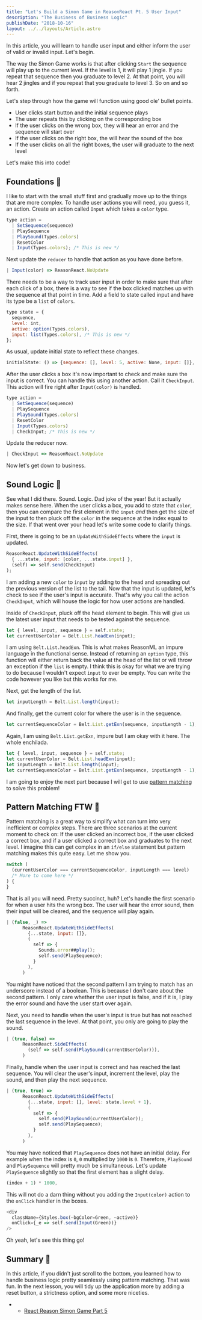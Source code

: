 ```yaml
---
title: "Let's Build a Simon Game in ReasonReact Pt. 5 User Input"
description: "The Business of Business Logic"
publishDate: "2018-10-16"
layout: ../../layouts/Article.astro
---
```


In this article, you will learn to handle user input and either inform the user of valid or invalid input. Let's begin.

The way the Simon Game works is that after clicking `Start` the sequence will play up to the current level. If the level is 1, it will play 1 jingle. If you repeat that sequence then you graduate to level 2. At that point, you will hear 2 jingles and if you repeat that you graduate to level 3. So on and so forth.

Let's step through how the game will function using good ole' bullet points.

- User clicks start button and the initial sequence plays
- The user repeats this by clicking on the corresponding box
- If the user clicks on the wrong box, they will hear an error and the sequence will start over
- If the user clicks on the right box, the will hear the sound of the box
- If the user clicks on all the right boxes, the user will graduate to the next level

Let's make this into code!

## Foundations 🚧

I like to start with the small stuff first and gradually move up to the things that are more complex. To handle user actions you will need, you guess it, an action. Create an action called `Input` which takes a `color` type.

```javascript
type action =
  | SetSequence(sequence)
  | PlaySequence
  | PlaySound(Types.colors)
  | ResetColor
  | Input(Types.colors); /* This is new */
```

Next update the `reducer` to handle that action as you have done before.

```javascript
| Input(color) => ReasonReact.NoUpdate
```

There needs to be a way to track user input in order to make sure that after each click of a box, there is a way to see if the box clicked matches up with the sequence at that point in time. Add a field to state called input and have its type be a `list` of `colors`.

```javascript
type state = {
  sequence,
  level: int,
  active: option(Types.colors),
  input: list(Types.colors), /* This is new */
};
```

As usual, update initial state to reflect these changes.

```javascript
initialState: () => {sequence: [], level: 5, active: None, input: []},
```

After the user clicks a box it's now important to check and make sure the input is correct. You can handle this using another action. Call it `CheckInput`. This action will fire right after `Input(color)` is handled.

```javascript
type action =
  | SetSequence(sequence)
  | PlaySequence
  | PlaySound(Types.colors)
  | ResetColor
  | Input(Types.colors)
  | CheckInput; /* This is new */
```

Update the reducer now.

```javascript
| CheckInput => ReasonReact.NoUpdate
```

Now let's get down to business.

## Sound Logic 🧠

See what I did there. Sound. Logic. Dad joke of the year! But it actually makes sense here. When the user clicks a box, you add to state that `color`, then you can compare the first element in the `input` _and_ then get the size of the input to then pluck off the `color` in the sequence at the index equal to the size. If that went over your head let's write some code to clarify things.

First, there is going to be an `UpdateWithSideEffects` where the `input` is updated.

```javascript
ReasonReact.UpdateWithSideEffects(
  { ...state, input: [color, ...state.input] },
  (self) => self.send(CheckInput)
);
```

I am adding a new `color` to `input` by adding to the head and spreading out the previous version of the list to the tail. Now that the input is updated, let's check to see if the user's input is accurate. That's why you call the action `CheckInput`, which will house the logic for how user actions are handled.

Inside of `CheckInput`, pluck off the head element to begin. This will give us the latest user input that needs to be tested against the sequence.

```javascript
let { level, input, sequence } = self.state;
let currentUserColor = Belt.List.headExn(input);
```

I am using `Belt.List.headExn`. This is what makes ReasonML an impure language in the functional sense. Instead of returning an `option` type, this function will either return back the value at the head of the list or will throw an exception if the `list` is empty. I think this is okay for what we are trying to do because I wouldn't expect `input` to ever be empty. You can write the code however you like but this works for me.

Next, get the length of the list.

```javascript
let inputLength = Belt.List.length(input);
```

And finally, get the current color for where the user is in the sequence.

```javascript
let currentSequenceColor = Belt.List.getExn(sequence, inputLength - 1);
```

Again, I am using `Belt.List.getExn`, impure but I am okay with it here. The whole enchilada.

```javascript
let { level, input, sequence } = self.state;
let currentUserColor = Belt.List.headExn(input);
let inputLength = Belt.List.length(input);
let currentSequenceColor = Belt.List.getExn(sequence, inputLength - 1);
```

I am going to enjoy the next part because I will get to use [pattern matching](https://reasonml.github.io/docs/en/pattern-matching#docsNav) to solve this problem!

## Pattern Matching FTW 🙌

Pattern matching is a great way to simplify what can turn into very inefficient or complex steps. There are three scenarios at the current moment to check on: If the user clicked an incorrect box, if the user clicked a correct box, and if a user clicked a correct box and graduates to the next level. I imagine this can get complex in an `if/else` statement but pattern matching makes this quite easy. Let me show you.

```javascript
switch (
  (currentUserColor === currentSequenceColor, inputLength === level)
  /* More to come here */
) {
}
```

That is all you will need. Pretty succinct, huh? Let's handle the first scenario for when a user hits the wrong box. The user will hear the error sound, then their input will be cleared, and the sequence will play again.

```javascript
| (false, _) =>
      ReasonReact.UpdateWithSideEffects(
        {...state, input: []},
        (
          self => {
            Sounds.error##play();
            self.send(PlaySequence);
          }
        ),
      )
```

You might have noticed that the second pattern I am trying to match has an underscore instead of a boolean. This is because I don't care about the second pattern. I only care whether the user input is false, and if it is, I play the error sound and have the user start over again.

Next, you need to handle when the user's input is true but has not reached the last sequence in the level. At that point, you only are going to play the sound.

```javascript
| (true, false) =>
      ReasonReact.SideEffects(
        (self => self.send(PlaySound(currentUserColor))),
      )
```

Finally, handle when the user input is correct and has reached the last sequence. You will clear the user's input, increment the level, play the sound, and then play the next sequence.

```javascript
| (true, true) =>
      ReasonReact.UpdateWithSideEffects(
        {...state, input: [], level: state.level + 1},
        (
          self => {
            self.send(PlaySound(currentUserColor));
            self.send(PlaySequence);
          }
        ),
      )
```

You may have noticed that `PlaySequence` does not have an initial delay. For example when the index is `0`, `0` multiplied by `1000` is `0`. Therefore, `PlaySound` and `PlaySequence` will pretty much be simultaneous. Let's update `PlaySequence` slightly so that the first element has a slight delay.

```javascript
(index + 1) * 1000,
```

This will not do a darn thing without you adding the `Input(color)` action to the `onClick` handler in the boxes.

```javascript
<div
  className={Styles.box(~bgColor=Green, ~active)}
  onClick={_e => self.send(Input(Green))}
/>
```

Oh yeah, let's see this thing go!

## Summary 📝

In this article, if you didn't just scroll to the bottom, you learned how to handle business logic pretty seamlessly using pattern matching. That was fun. In the next lesson, you will tidy up the application more by adding a reset button, a strictness option, and some more niceties.

- - [React Reason Simon Game Part 5](https://github.com/arecvlohe/reason-react-simon-game/tree/part_5)
